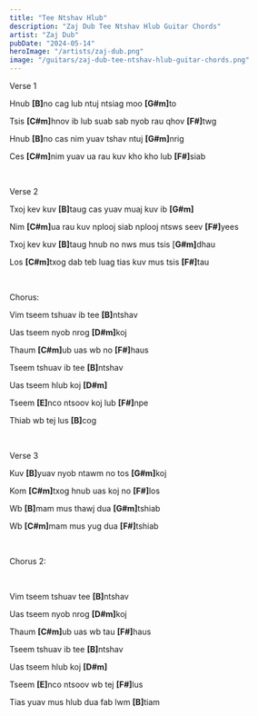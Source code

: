 ```yaml
---
title: "Tee Ntshav Hlub"
description: "Zaj Dub Tee Ntshav Hlub Guitar Chords"
artist: "Zaj Dub"
pubDate: "2024-05-14"
heroImage: "/artists/zaj-dub.png"
image: "/guitars/zaj-dub-tee-ntshav-hlub-guitar-chords.png"
---
```


Verse 1

Hnub <b>[B]</b>no cag lub ntuj ntsiag moo <b>[G#m]</b>to

Tsis <b>[C#m]</b>hnov ib lub suab sab nyob rau qhov <b>[F#]</b>twg

Hnub <b>[B]</b>no cas nim yuav tshav ntuj <b>[G#m]</b>nrig

Ces <b>[C#m]</b>nim yuav ua rau kuv kho kho lub <b>[F#]</b>siab

<br />

Verse 2

Txoj kev kuv <b>[B]</b>taug cas yuav muaj kuv ib <b>[G#m]</b>

Nim <b>[C#m]</b>ua rau kuv nplooj siab nplooj ntsws seev <b>[F#]</b>yees

Txoj kev kuv <b>[B]</b>taug hnub no nws mus tsis [<b>G#m]</b>dhau

Los <b>[C#m]</b>txog dab teb luag tias kuv mus tsis <b>[F#]</b>tau

<br />

Chorus:

Vim tseem tshuav ib tee <b>[B]</b>ntshav

Uas tseem nyob nrog <b>[D#m]</b>koj

Thaum <b>[C#m]</b>ub uas wb no <b>[F#]</b>haus

Tseem tshuav ib tee <b>[B]</b>ntshav

Uas tseem hlub koj <b>[D#m]</b>

Tseem <b>[E]</b>nco ntsoov koj lub <b>[F#]</b>npe

Thiab wb tej lus <b>[B]</b>cog

<br />

Verse 3

Kuv <b>[B]</b>yuav nyob ntawm no tos <b>[G#m]</b>koj

Kom <b>[C#m]</b>txog hnub uas koj no <b>[F#]</b>los

Wb <b>[B]</b>mam mus thawj dua <b>[G#m]</b>tshiab

Wb <b>[C#m]</b>mam mus yug dua <b>[F#]</b>tshiab

<br />

Chorus 2:

<br />

Vim tseem tshuav tee <b>[B]</b>ntshav

Uas tseem nyob nrog <b>[D#m]</b>koj

Thaum <b>[C#m]</b>ub uas wb tau <b>[F#]</b>haus

Tseem tshuav ib tee <b>[B]</b>ntshav

Uas tseem hlub koj <b>[D#m]</b>

Tseem <b>[E]</b>nco ntsoov wb tej <b>[F#]</b>lus

Tias yuav mus hlub dua fab lwm <b>[B]</b>tiam
